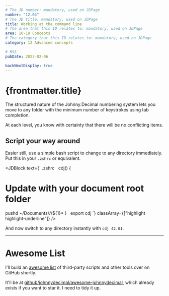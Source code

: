 ```yaml
---
# The JD number: mandatory, used on JDPage
number: "12.04"
# The JD title: mandatory, used on JDPage
title: Working at the command line
# The area that this ID relates to: mandatory, used on JDPage
area: 10-19 Concepts
# The category that this ID relates to: mandatory, used on JDPage
category: 12 Advanced concepts

# RSS
pubDate: 2022-02-06

backNextDisplay: true
---
```



# {frontmatter.title}

The structured nature of the Johnny.Decimal numbering system lets you move to any folder with the minimum number of keystrokes using tab completion.

At each level, you know with certainty that there will be no conflicting items.

<TerminalTabCompletion />

## Script your way around

Easier still, use a simple bash script to change to any directory immediately. Put this in your `.zshrc` or equivalent.

<JDBlock
  text={`
.zshrc
&nbsp;
cdj() {
  # Update with your document root folder
  pushd ~/Documents/*/*/\$\{1\}*
}
&nbsp;
export cdj
`}
  classArray={["highlight highlight-underline"]}
/>

And now switch to any directory instantly with `cdj 42.01`.

---

# Awesome List

I'll build an [awesome list](https://github.com/topics/awesome) of third-party scripts and other tools over on GitHub shortly.

It'll be at [github/johnnydecimal/awesome-johnnydecimal](https://github.com/johnnydecimal/awesome-johnnydecimal), which already exists if you want to star it. I need to tidy it up.
